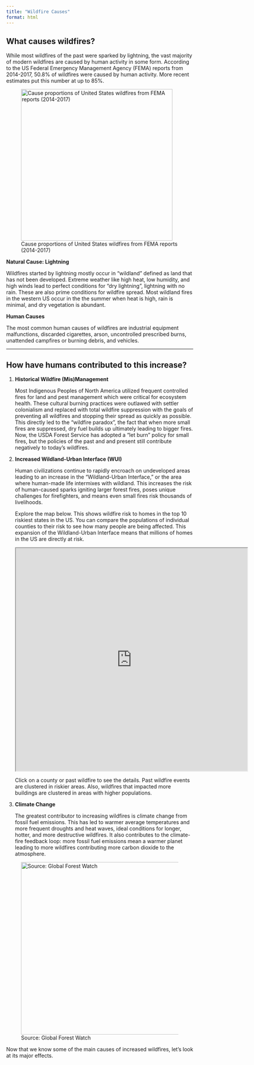 ```yaml
---
title: "Wildfire Causes"
format: html
---
```


## What causes wildfires?

While most wildfires of the past were sparked by lightning, the vast majority of modern wildfires are caused by human activity in some form. According to the US Federal Emergency Management Agency (FEMA) reports from 2014-2017, 50.8% of wildfires were caused by human activity. More recent estimates put this number at up to 85%.

![Cause proportions of United States wildfires from FEMA reports (2014-2017)](images/clipboard-1100935779.png){fig-align="center" width="408"}

**Natural Cause: Lightning**

Wildfires started by lightning mostly occur in "wildland" defined as land that has not been developed. Extreme weather like high heat, low humidity, and high winds lead to perfect conditions for "dry lightning", lightning with no rain. These are also prime conditions for wildfire spread. Most wildland fires in the western US occur in the the summer when heat is high, rain is minimal, and dry vegetation is abundant.

**Human Causes**

The most common human causes of wildfires are industrial equipment malfunctions, discarded cigarettes, arson, uncontrolled prescribed burns, unattended campfires or burning debris, and vehicles.

------------------------------------------------------------------------

## How have humans contributed to this increase?

1.  **Historical Wildfire (Mis)Management**

    Most Indigenous Peoples of North America utilized frequent controlled fires for land and pest management which were critical for ecosystem health. These cultural burning practices were outlawed with settler colonialism and replaced with total wildfire suppression with the goals of preventing all wildfires and stopping their spread as quickly as possible. This directly led to the "wildfire paradox", the fact that when more small fires are suppressed, dry fuel builds up ultimately leading to bigger fires. Now, the USDA Forest Service has adopted a "let burn" policy for small fires, but the policies of the past and and present still contribute negatively to today's wildfires.

2.  **Increased Wildland-Urban Interface (WUI)**

    Human civilizations continue to rapidly encroach on undeveloped areas leading to an increase in the "Wildland-Urban Interface," or the area where human-made life intermixes with wildland. This increases the risk of human-caused sparks igniting larger forest fires, poses unique challenges for firefighters, and means even small fires risk thousands of livelihoods.

    Explore the map below. This shows wildfire risk to homes in the top 10 riskiest states in the US. You can compare the populations of individual counties to their risk to see how many people are being affected. This expansion of the Wildland-Urban Interface means that millions of homes in the US are directly at risk.

    <iframe src="https://laurelandrews.shinyapps.io/risk_to_homes/" width="130%" height="600px">

    </iframe>

    Click on a county or past wildfire to see the details. Past wildfire events are clustered in riskier areas. Also, wildfires that impacted more buildings are clustered in areas with higher populations.

3.  **Climate Change**

    The greatest contributor to increasing wildfires is climate change from fossil fuel emissions. This has led to warmer average temperatures and more frequent droughts and heat waves, ideal conditions for longer, hotter, and more destructive wildfires. It also contributes to the climate-fire feedback loop: more fossil fuel emissions mean a warmer planet leading to more wildfires contributing more carbon dioxide to the atmosphere.

![Source: Global Forest Watch](images/clipboard-3529399436.png){fig-align="center" width="464"}

Now that we know some of the main causes of increased wildfires, let's look at its major effects.
